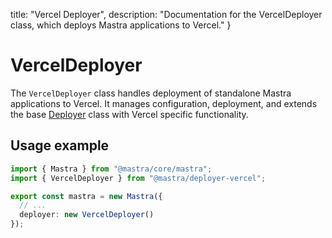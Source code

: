   title: "Vercel Deployer",
  description: "Documentation for the VercelDeployer class, which deploys Mastra applications to Vercel."
}

# VercelDeployer

The `VercelDeployer` class handles deployment of standalone Mastra applications to Vercel. It manages configuration, deployment, and extends the base [Deployer](/reference/deployer/deployer) class with Vercel specific functionality.

## Usage example

```typescript filename="src/mastra/index.ts" showLineNumbers copy
import { Mastra } from "@mastra/core/mastra";
import { VercelDeployer } from "@mastra/deployer-vercel";

export const mastra = new Mastra({
  // ...
  deployer: new VercelDeployer()
});
```